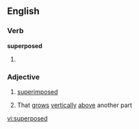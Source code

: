 ==English==

===Verb===
'''superposed'''

# {{past of|[[superpose]]}}

===Adjective===
{{en-adj|-}}

# [[superimposed]]
#{{botany}} That [[grow]]s [[vertically]] [[above]] another part

[[vi:superposed]]